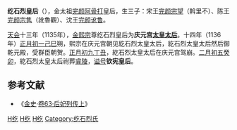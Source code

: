 '''纥石烈皇后'''（{{bd||？|1136年||catIdx=He,纥}}），金太祖[[完颜阿骨打|完颜阿骨打]]皇后，生三子：宋王[[完颜宗望|完颜宗望]]（斡里不）、陈王[[完颜宗隽|完颜宗隽]]（訛魯觀）、沈王[[完颜讹鲁|完颜讹鲁]]。

[[天会_(金朝)|天会]]十三年（1135年），[[金熙宗|金熙宗]]尊纥石烈皇后为'''庆元宫[[太皇太后|太皇太后]]'''。十四年（1136年）[[正月初一|正月初一]][[己巳|己巳]]朔，熙宗在庆元宫朝见紇石烈太皇太后，紇石烈太皇太后然后御乾元殿，受群臣朝贺。[[正月初九|正月初九]][[丁丑|丁丑]]，紇石烈太皇太后在庆元宫驾崩。[[二月初五|二月初五]][[癸卯|癸卯]]，紇石烈太皇太后祔葬[[睿陵|睿陵]]，[[谥号|谥号]]'''钦宪皇后'''。

==参考文献==
*《[[金史|金史]]·[[s:金史/卷63|卷63·后妃列传上]]》

{{金朝皇后}}
{{金朝人物小作品}}
[[Category:金朝皇后|H纥]]
[[Category:金朝皇太后|H纥]]
[[Category:金朝太皇太后|H纥]]
[[Category:纥石烈氏|Category:纥石烈氏]]
